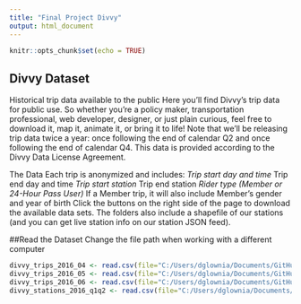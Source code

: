```yaml
---
title: "Final Project Divvy"
output: html_document
---
```


```r
knitr::opts_chunk$set(echo = TRUE)
```

## Divvy Dataset

Historical trip data available to the public
Here you'll find Divvy's trip data for public use. So whether you're a policy maker, transportation professional, web developer, designer, or just plain curious, feel free to download it, map it, animate it, or bring it to life!
Note that we'll be releasing trip data twice a year: once following the end of calendar Q2 and once following the end of calendar Q4. This data is provided according to the Divvy Data License Agreement.

The Data
Each trip is anonymized and includes:
  *Trip start day and time
  * Trip end day and time
  *Trip start station
  *Trip end station
  *Rider type (Member or 24-Hour Pass User)
  *If a Member trip, it will also include Member's gender and year of birth
Click the buttons on the right side of the page to download the available data sets. The folders also include a shapefile of our stations (and you can get live station info on our station JSON feed).


##Read the Dataset
Change the file path when working with a different computer
```r
divvy_trips_2016_04 <- read.csv(file="C:/Users/dglownia/Documents/GitHub/CSC-465-Data-Visualization-Divvy-Final-Project/Dataset/Divvy_Trips_2016_Q1Q2/Divvy_Trips_2016_04.csv",head=TRUE,sep=",")
divvy_trips_2016_05 <- read.csv(file="C:/Users/dglownia/Documents/GitHub/CSC-465-Data-Visualization-Divvy-Final-Project/Dataset/Divvy_Trips_2016_Q1Q2/Divvy_Trips_2016_05.csv",head=TRUE,sep=",")
divvy_trips_2016_06 <- read.csv(file="C:/Users/dglownia/Documents/GitHub/CSC-465-Data-Visualization-Divvy-Final-Project/Dataset/Divvy_Trips_2016_Q1Q2/Divvy_Trips_2016_06.csv",head=TRUE,sep=",")
divvy_stations_2016_q1q2 <- read.csv(file="C:/Users/dglownia/Documents/GitHub/CSC-465-Data-Visualization-Divvy-Final-Project/Dataset/Divvy_Trips_2016_Q1Q2/Divvy_Stations_2016_Q1Q2.csv",head=TRUE,sep=",")


```
